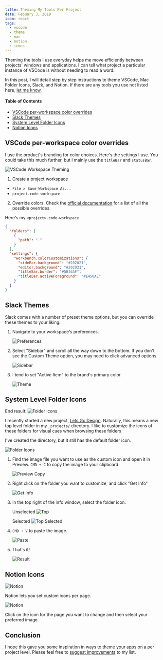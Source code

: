 ```yaml
---
title: Theming My Tools Per Project
date: Febuary 3, 2019
icon: react
tags:
  - vscode
  - theme
  - mac
  - notion
  - icons
---
```



Theming the tools I use everyday helps me move efficiently between projects' windows and applications. I can tell what project a particular instance of VSCode is without needing to read a word.

In this post, I will detail step by step instructions to theme VSCode, Mac Folder Icons, Slack, and Notion. If there are any tools you use not listed here, [let me know](https://twitter.com/ryanwarnercodes).

#### Table of Contents

- [VSCode per-workspace color overrides](#vscode)
- [Slack Themes](#slack)
- [System Level Folder Icons](#system)
- [Notion Icons](#notion)


## <a name="vscode"></a>VSCode per-workspace color overrides
I use the product's branding for color choices. Here's the settings I use. You could take this much further, but I mainly use the `titleBar` and `statusBar`.

![VSCode Workspace Theming](/images/posts/02_projectTheming/vscode-theming.png)

1. Create a project workspace
  - `File > Save Workspace As...` 
  - `project.code-workspace`

2. Override colors. Check the [official documentation](https://code.visualstudio.com/api/references/theme-color) for a list of all the possible overrides.

Here's my `<project>.code-workspace`
```json
{
  "folders": [
    {
      "path": "."
    }
  ],
  "settings": {
    "workbench.colorCustomizations": {
      "sideBar.background": "#202021",
      "editor.background": "#202021",
      "titleBar.border": "#5B26AF",
      "titleBar.activeForeground": "#E450AE"
    }
  }
}
```

## <a name="slack">Slack Themes</a>

Slack comes with a number of preset theme options, but you can override these themes to your liking.

1. Navigate to your workspace's preferences.

    ![Preferences](/images/posts/02_projectTheming/slackTheme/01_preferences.png)

2. Select "Sidebar" and scroll all the way down to the bottom. If you don't see the Custom Theme option, you may need to click advanced options.

    ![Sidebar](/images/posts/02_projectTheming/slackTheme/02_sidebar.png)

3. I tend to set "Active Item" to the brand's primary color.

    ![Theme](/images/posts/02_projectTheming/slackTheme/03_theme.png)

## <a name="system">System Level Folder Icons</a>

End result:
![Folder Icons](/images/posts/02_projectTheming/customFolderIcon/07_result.png)

I recently started a new project, [Lets Go Design](https://lets-go.design). Naturally, this means a new top level folder in my `_projects/` directory. I like to customize the icons of these folders for visual cues when browsing these folders.

I've created the directory, but it still has the default folder icon.

![Folder Icons](/images/posts/02_projectTheming/customFolderIcon/01_current.png)

1. Find the image file you want to use as the custom icon and open it in Preview. `CMD + C` to copy the image to your clipboard.

    ![Preview Copy](/images/posts/02_projectTheming/customFolderIcon/02_previewCopy.png)

2. Right click on the folder you want to customize, and click "Get Info"

    ![Get Info](/images/posts/02_projectTheming/customFolderIcon/03_getInfo.png)

3. In the top right of the info window, select the folder icon.

    Unselected
    ![Top](/images/posts/02_projectTheming/customFolderIcon/04_top.png)

    Selected
    ![Top Selected](/images/posts/02_projectTheming/customFolderIcon/05_topSelected.png)

4. `CMD + V` to paste the image.

    ![Paste](/images/posts/02_projectTheming/customFolderIcon/06_paste.png)

5. That's it!

    ![Result](/images/posts/02_projectTheming/customFolderIcon/07_result.png)


## <a name="notion"></a>Notion Icons

![Notion](/images/posts/02_projectTheming/notionTheme/01_notion.png)

Notion lets you set custom icons per page.

![Notion](/images/posts/02_projectTheming/notionTheme/02_chooseFile.png)

Click on the icon for the page you want to change and then select your preferred image.

## Conclusion

I hope this gave you some inspiration in ways to theme your apps on a per project level. Please feel free to [suggest improvements]((https://twitter.com/ryanwarnercodes)) to my list.
